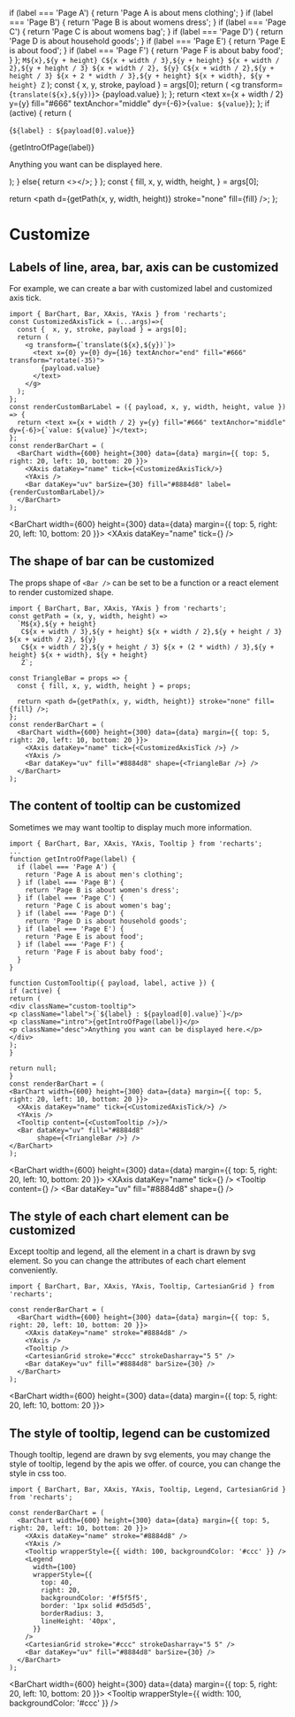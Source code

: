 
if (label === 'Page A') {
return 'Page A is about mens clothing';
} if (label === 'Page B') {
return 'Page B is about womens dress';
} if (label === 'Page C') {
return 'Page C is about womens bag';
} if (label === 'Page D') {
return 'Page D is about household goods';
} if (label === 'Page E') {
return 'Page E is about food';
} if (label === 'Page F') {
return 'Page F is about baby food';
}
};
  `M${x},${y + height}
   C${x + width / 3},${y + height} ${x + width / 2},${y + height / 3} ${x + width / 2}, ${y}
   C${x + width / 2},${y + height / 3} ${x + 2 * width / 3},${y + height} ${x + width}, ${y + height}
   Z`
);
  const {  x, y, stroke, payload } = args[0];
  return (
    <g transform={`translate(${x},${y})`}>
      <text x={0} y={0} dy={16} textAnchor="end" fill="#666" transform="rotate(-35)">
        {payload.value}
      </text>
    </g>
  );
};
  return <text x={x + width / 2} y={y} fill="#666" textAnchor="middle" dy={-6}>{`value: ${value}`}</text>;
};
  if (active) {
    return (
      <div className="custom-tooltip">
        <p className="label">{`${label} : ${payload[0].value}`}</p>
        <p className="intro">{getIntroOfPage(label)}</p>
        <p className="desc">Anything you want can be displayed here.</p>
      </div>
    );
  }
  else{
    return <></>;
  }
};
  const {
    fill, x, y, width, height,
  } = args[0];

return <path d={getPath(x, y, width, height)} stroke="none" fill={fill} />;
};

# Customize

## Labels of line, area, bar, axis can be customized

For example, we can create a bar with customized label and customized axis tick.

```tsx
import { BarChart, Bar, XAxis, YAxis } from 'recharts';
const CustomizedAxisTick = (...args)=>{
  const {  x, y, stroke, payload } = args[0];
  return (
    <g transform={`translate(${x},${y})`}>
      <text x={0} y={0} dy={16} textAnchor="end" fill="#666" transform="rotate(-35)">
        {payload.value}
      </text>
    </g>
  );
};
const renderCustomBarLabel = ({ payload, x, y, width, height, value }) => {
  return <text x={x + width / 2} y={y} fill="#666" textAnchor="middle" dy={-6}>{`value: ${value}`}</text>;
};
const renderBarChart = (
  <BarChart width={600} height={300} data={data} margin={{ top: 5, right: 20, left: 10, bottom: 20 }}>
    <XAxis dataKey="name" tick={<CustomizedAxisTick/>}
    <YAxis />
    <Bar dataKey="uv" barSize={30} fill="#8884d8" label={renderCustomBarLabel}/>
  </BarChart>
);
```

<BarChart width={600} height={300} data={data} margin={{ top: 5, right: 20, left: 10, bottom: 20 }}>
  <XAxis dataKey="name" tick={<CustomizedAxisTick />} />
  <YAxis />
  <Bar dataKey="uv" barSize={30} fill="#8884d8" label={renderCustomBarLabel} />
</BarChart>

## The shape of bar can be customized

The props shape of `<Bar />` can be set to be a function or a react element to render customized shape.

```tsx
import { BarChart, Bar, XAxis, YAxis } from 'recharts';
const getPath = (x, y, width, height) =>
  `M${x},${y + height}
   C${x + width / 3},${y + height} ${x + width / 2},${y + height / 3} ${x + width / 2}, ${y}
   C${x + width / 2},${y + height / 3} ${x + (2 * width) / 3},${y + height} ${x + width}, ${y + height}
   Z`;

const TriangleBar = props => {
  const { fill, x, y, width, height } = props;

  return <path d={getPath(x, y, width, height)} stroke="none" fill={fill} />;
};
const renderBarChart = (
  <BarChart width={600} height={300} data={data} margin={{ top: 5, right: 20, left: 10, bottom: 20 }}>
    <XAxis dataKey="name" tick={<CustomizedAxisTick />} />
    <YAxis />
    <Bar dataKey="uv" fill="#8884d8" shape={<TriangleBar />} />
  </BarChart>
);
```

## The content of tooltip can be customized

Sometimes we may want tooltip to display much more information.

```tsx
import { BarChart, Bar, XAxis, YAxis, Tooltip } from 'recharts';
...
function getIntroOfPage(label) {
  if (label === 'Page A') {
    return 'Page A is about men's clothing';
  } if (label === 'Page B') {
    return 'Page B is about women's dress';
  } if (label === 'Page C') {
    return 'Page C is about women's bag';
  } if (label === 'Page D') {
    return 'Page D is about household goods';
  } if (label === 'Page E') {
    return 'Page E is about food';
  } if (label === 'Page F') {
    return 'Page F is about baby food';
  }
}

function CustomTooltip({ payload, label, active }) {
if (active) {
return (
<div className="custom-tooltip">
<p className="label">{`${label} : ${payload[0].value}`}</p>
<p className="intro">{getIntroOfPage(label)}</p>
<p className="desc">Anything you want can be displayed here.</p>
</div>
);
}

return null;
}
const renderBarChart = (
<BarChart width={600} height={300} data={data} margin={{ top: 5, right: 20, left: 10, bottom: 20 }}>
  <XAxis dataKey="name" tick={<CustomizedAxisTick/>} />
  <YAxis />
  <Tooltip content={<CustomTooltip />}/>
  <Bar dataKey="uv" fill="#8884d8"
       shape={<TriangleBar />} />
</BarChart>
);
```

<BarChart width={600} height={300} data={data} margin={{ top: 5, right: 20, left: 10, bottom: 20 }}>
  <XAxis dataKey="name" tick={<CustomizedAxisTick />} />
  <YAxis />
  <Tooltip content={<CustomTooltip />} />
  <Bar dataKey="uv" fill="#8884d8" shape={<TriangleBar />} />
</BarChart>

## The style of each chart element can be customized

Except tooltip and legend, all the element in a chart is drawn by svg element. So you can change the attributes of each chart element conveniently.

```tsx
import { BarChart, Bar, XAxis, YAxis, Tooltip, CartesianGrid } from 'recharts';

const renderBarChart = (
  <BarChart width={600} height={300} data={data} margin={{ top: 5, right: 20, left: 10, bottom: 20 }}>
    <XAxis dataKey="name" stroke="#8884d8" />
    <YAxis />
    <Tooltip />
    <CartesianGrid stroke="#ccc" strokeDasharray="5 5" />
    <Bar dataKey="uv" fill="#8884d8" barSize={30} />
  </BarChart>
);
```

<BarChart width={600} height={300} data={data} margin={{ top: 5, right: 20, left: 10, bottom: 20 }}>
  <XAxis dataKey="name" stroke="#8884d8" />
  <YAxis />
  <Tooltip />
  <CartesianGrid stroke="red" strokeDasharray="5 5" />
  <Bar dataKey="uv" fill="green" barSize={30} />
</BarChart>

## The style of tooltip, legend can be customized

Though tooltip, legend are drawn by svg elements, you may change the style of tooltip, legend by the apis we offer. of cource, you can change the style in css too.

```tsx
import { BarChart, Bar, XAxis, YAxis, Tooltip, Legend, CartesianGrid } from 'recharts';

const renderBarChart = (
  <BarChart width={600} height={300} data={data} margin={{ top: 5, right: 20, left: 10, bottom: 20 }}>
    <XAxis dataKey="name" stroke="#8884d8" />
    <YAxis />
    <Tooltip wrapperStyle={{ width: 100, backgroundColor: '#ccc' }} />
    <Legend
      width={100}
      wrapperStyle={{
        top: 40,
        right: 20,
        backgroundColor: '#f5f5f5',
        border: '1px solid #d5d5d5',
        borderRadius: 3,
        lineHeight: '40px',
      }}
    />
    <CartesianGrid stroke="#ccc" strokeDasharray="5 5" />
    <Bar dataKey="uv" fill="#8884d8" barSize={30} />
  </BarChart>
);
```

<BarChart width={600} height={300} data={data} margin={{ top: 5, right: 20, left: 10, bottom: 20 }}>
  <XAxis dataKey="name" stroke="#8884d8" />
  <YAxis />
  <Tooltip wrapperStyle={{ width: 100, backgroundColor: '#ccc' }} />
  <Legend
    width={100}
    wrapperStyle={{
      top: 40,
      right: 20,
      backgroundColor: '#f5f5f5',
      border: '1px solid #d5d5d5',
      borderRadius: 3,
      lineHeight: '40px',
    }}
  />
  <CartesianGrid stroke="#ccc" strokeDasharray="5 5" />
  <Bar dataKey="uv" fill="#8884d8" barSize={30} />
</BarChart>
